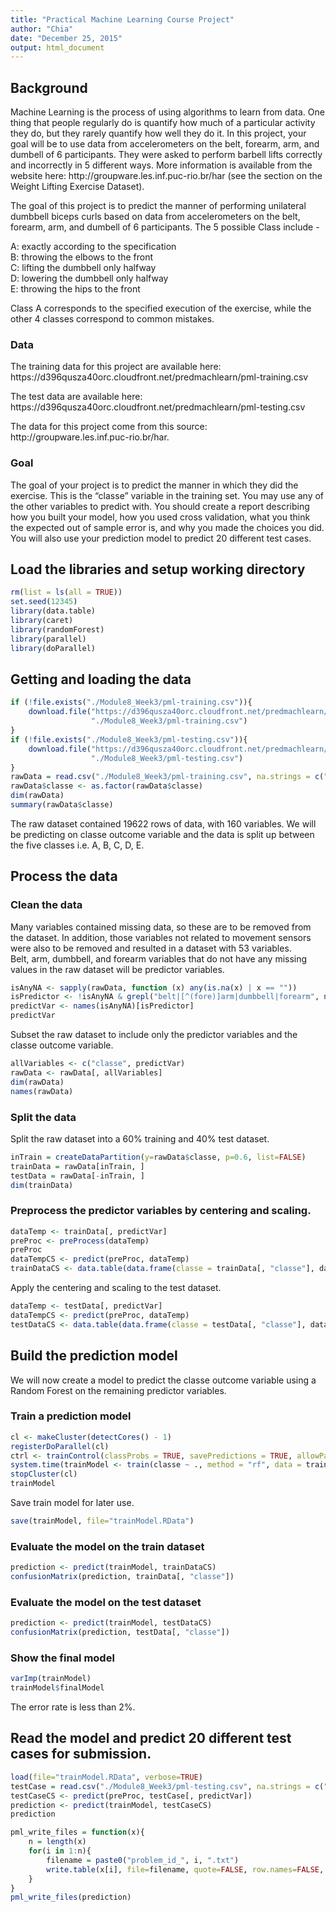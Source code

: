 ```yaml
---
title: "Practical Machine Learning Course Project"
author: "Chia"
date: "December 25, 2015"
output: html_document
---
```


## Background

Machine Learning is the process of using algorithms to learn from data. One thing that people regularly do is quantify how much of a particular activity they do, but they rarely quantify how well they do it. In this project, your goal will be to use data from accelerometers on the belt, forearm, arm, and dumbell of 6 participants. They were asked to perform barbell lifts correctly and incorrectly in 5 different ways. More information is available from the website here: http://groupware.les.inf.puc-rio.br/har (see the section on the Weight Lifting Exercise Dataset). 

The goal of this project is to predict the manner of performing unilateral dumbbell biceps curls based on data from accelerometers on the belt, forearm, arm, and dumbell of 6 participants. The 5 possible Class include -

 A: exactly according to the specification    
 B: throwing the elbows to the front   
 C: lifting the dumbbell only halfway    
 D: lowering the dumbbell only halfway   
 E: throwing the hips to the front  
 
Class A corresponds to the specified execution of the exercise, while the other 4 classes correspond to common mistakes.

### Data
The training data for this project are available here: 
https://d396qusza40orc.cloudfront.net/predmachlearn/pml-training.csv

The test data are available here: 
https://d396qusza40orc.cloudfront.net/predmachlearn/pml-testing.csv

The data for this project come from this source: http://groupware.les.inf.puc-rio.br/har.

### Goal
The goal of your project is to predict the manner in which they did the exercise. This is the "classe" variable in the training set. You may use any of the other variables to predict with. You should create a report describing how you built your model, how you used cross validation, what you think the expected out of sample error is, and why you made the choices you did. You will also use your prediction model to predict 20 different test cases.

## Load the libraries and setup working directory
```r
rm(list = ls(all = TRUE))
set.seed(12345)
library(data.table)
library(caret)
library(randomForest)
library(parallel)
library(doParallel)
```

## Getting and loading the data
```r

if (!file.exists("./Module8_Week3/pml-training.csv")){
    download.file("https://d396qusza40orc.cloudfront.net/predmachlearn/pml-training.csv", 
                  "./Module8_Week3/pml-training.csv")
}
if (!file.exists("./Module8_Week3/pml-testing.csv")){
    download.file("https://d396qusza40orc.cloudfront.net/predmachlearn/pml-testing.csv", 
                  "./Module8_Week3/pml-testing.csv")
}
rawData = read.csv("./Module8_Week3/pml-training.csv", na.strings = c("NA", ""))
rawData$classe <- as.factor(rawData$classe)  
dim(rawData)
summary(rawData$classe)
```

The raw dataset contained 19622 rows of data, with 160 variables. We will be predicting on classe outcome variable 
and the data is split up between the five classes i.e. A, B, C, D, E.

## Process the data
### Clean the data
Many variables contained missing data, so these are to be removed from the dataset. 
In addition, those variables not related to movement sensors were also to be removed and resulted in a dataset with 53 variables.  
Belt, arm, dumbbell, and forearm variables that do not have any missing values in the raw dataset will be predictor variables.

```r
isAnyNA <- sapply(rawData, function (x) any(is.na(x) | x == ""))
isPredictor <- !isAnyNA & grepl("belt|[^(fore)]arm|dumbbell|forearm", names(isAnyNA))
predictVar <- names(isAnyNA)[isPredictor]
predictVar
```
Subset the raw dataset to include only the predictor variables and the classe outcome variable.

```r
allVariables <- c("classe", predictVar)
rawData <- rawData[, allVariables]
dim(rawData)
names(rawData)
```
### Split the data
Split the raw dataset into a 60% training and 40% test dataset.

```r
inTrain = createDataPartition(y=rawData$classe, p=0.6, list=FALSE)
trainData = rawData[inTrain, ]
testData = rawData[-inTrain, ]
dim(trainData)
```

### Preprocess the predictor variables by centering and scaling.
```r
dataTemp <- trainData[, predictVar]
preProc <- preProcess(dataTemp)
preProc
dataTempCS <- predict(preProc, dataTemp)
trainDataCS <- data.table(data.frame(classe = trainData[, "classe"], dataTempCS))
```

Apply the centering and scaling to the test dataset.
```r
dataTemp <- testData[, predictVar]
dataTempCS <- predict(preProc, dataTemp)
testDataCS <- data.table(data.frame(classe = testData[, "classe"], dataTempCS))
```

## Build the prediction model
We will now create a model to predict the classe outcome variable using a Random Forest on the remaining predictor variables.

### Train a prediction model
```r
cl <- makeCluster(detectCores() - 1)
registerDoParallel(cl)
ctrl <- trainControl(classProbs = TRUE, savePredictions = TRUE, allowParallel = TRUE)
system.time(trainModel <- train(classe ~ ., method = "rf", data = trainDataCS))
stopCluster(cl)
trainModel
```

Save train model for later use.
```r
save(trainModel, file="trainModel.RData")
```

### Evaluate the model on the train dataset
```r
prediction <- predict(trainModel, trainDataCS)
confusionMatrix(prediction, trainData[, "classe"])
```

### Evaluate the model on the test dataset
```r
prediction <- predict(trainModel, testDataCS)
confusionMatrix(prediction, testData[, "classe"])
```

### Show the final model 
```r
varImp(trainModel)
trainModel$finalModel
```
The error rate is less than 2%.

## Read the model and predict 20 different test cases for submission.
```r
load(file="trainModel.RData", verbose=TRUE)
testCase = read.csv("./Module8_Week3/pml-testing.csv", na.strings = c("NA", ""))
testCaseCS <- predict(preProc, testCase[, predictVar])
prediction <- predict(trainModel, testCaseCS)
prediction

pml_write_files = function(x){
    n = length(x)
    for(i in 1:n){
        filename = paste0("problem_id_", i, ".txt")
        write.table(x[i], file=filename, quote=FALSE, row.names=FALSE, col.names=FALSE)
    }
}
pml_write_files(prediction)
```